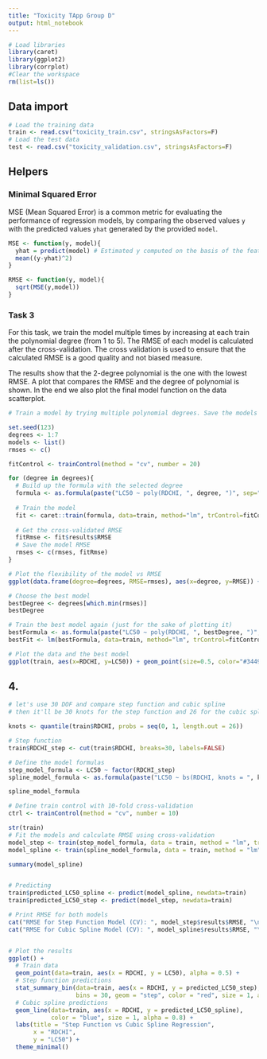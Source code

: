 ```yaml
---
title: "Toxicity TApp Group D"
output: html_notebook
---
```



```r
# Load libraries
library(caret)
library(ggplot2)
library(corrplot)
#Clear the workspace
rm(list=ls())
```

## Data import
```r
# Load the training data
train <- read.csv("toxicity_train.csv", stringsAsFactors=F)
# Load the test data
test <- read.csv("toxicity_validation.csv", stringsAsFactors=F)
```
## Helpers
### Minimal Squared Error
MSE (Mean Squared Error) is a common metric for evaluating the performance of regression models, by comparing the observed values `y` with the predicted values `yhat` generated by the provided `model`.
```r
MSE <- function(y, model){
  yhat = predict(model) # Estimated y computed on the basis of the features
  mean((y-yhat)^2)
}

RMSE <- function(y, model){
  sqrt(MSE(y,model))
}
```

### Task 3

For this task, we train the model multiple times by increasing at each train the polynomial degree (from 1 to 5). The RMSE of each model is calculated after the cross-validation. The cross validation is used to ensure that the calculated RMSE is a good quality and not biased measure.

The results show that the 2-degree polynomial is the one with the lowest RMSE. A plot that compares the RMSE and the degree of polynomial is shown. In the end we also plot the final model function on the data scatterplot.
```r
# Train a model by trying multiple polynomial degrees. Save the models and their cross-validated RMSEs in a list and choose the best model based on the RMSE.

set.seed(123)
degrees <- 1:7
models <- list()
rmses <- c()

fitControl <- trainControl(method = "cv", number = 20)

for (degree in degrees){
  # Build up the formula with the selected degree
  formula <- as.formula(paste("LC50 ~ poly(RDCHI, ", degree, ")", sep=""))
  
  # Train the model
  fit <- caret::train(formula, data=train, method="lm", trControl=fitControl, preProcess=c("center", "scale"))
  
  # Get the cross-validated RMSE
  fitRmse <- fit$results$RMSE
  # Save the model RMSE
  rmses <- c(rmses, fitRmse)
}

# Plot the flexibility of the model vs RMSE
ggplot(data.frame(degree=degrees, RMSE=rmses), aes(x=degree, y=RMSE)) + geom_point() + geom_line() + xlab("Degree of polynomial") + ylab("RMSE")

# Choose the best model
bestDegree <- degrees[which.min(rmses)]
bestDegree

# Train the best model again (just for the sake of plotting it)
bestFormula <- as.formula(paste("LC50 ~ poly(RDCHI, ", bestDegree, ")", sep=""))
bestFit <- lm(bestFormula, data=train, method="lm", trControl=fitControl)

# Plot the data and the best model
ggplot(train, aes(x=RDCHI, y=LC50)) + geom_point(size=0.5, color="#34495e") + geom_line(aes(y=predict(bestFit), color="#c0392b"), show.legend = FALSE)

```

## 4. 
```r
# let's use 30 DOF and compare step function and cubic spline
# then it'll be 30 knots for the step function and 26 for the cubic spline

knots <- quantile(train$RDCHI, probs = seq(0, 1, length.out = 26))

# Step function
train$RDCHI_step <- cut(train$RDCHI, breaks=30, labels=FALSE)

# Define the model formulas
step_model_formula <- LC50 ~ factor(RDCHI_step)
spline_model_formula <- as.formula(paste("LC50 ~ bs(RDCHI, knots = ", knots[-c(1, length(knots))], ", degree = 3)"))

spline_model_formula

# Define train control with 10-fold cross-validation
ctrl <- trainControl(method = "cv", number = 10)

str(train)
# Fit the models and calculate RMSE using cross-validation
model_step <- train(step_model_formula, data = train, method = "lm", trControl = ctrl)
model_spline <- train(spline_model_formula, data = train, method = "lm", trControl = ctrl)

summary(model_spline)


# Predicting
train$predicted_LC50_spline <- predict(model_spline, newdata=train)
train$predicted_LC50_step <- predict(model_step, newdata=train)

# Print RMSE for both models
cat("RMSE for Step Function Model (CV): ", model_step$results$RMSE, "\n")
cat("RMSE for Cubic Spline Model (CV): ", model_spline$results$RMSE, "\n")


# Plot the results
ggplot() +
  # Train data
  geom_point(data=train, aes(x = RDCHI, y = LC50), alpha = 0.5) +
  # Step function predictions
  stat_summary_bin(data=train, aes(x = RDCHI, y = predicted_LC50_step), 
                   bins = 30, geom = "step", color = "red", size = 1, alpha = 0.8) +
  # Cubic spline predictions
  geom_line(data=train, aes(x = RDCHI, y = predicted_LC50_spline), 
            color = "blue", size = 1, alpha = 0.8) +
  labs(title = "Step Function vs Cubic Spline Regression", 
       x = "RDCHI", 
       y = "LC50") +
  theme_minimal()


```